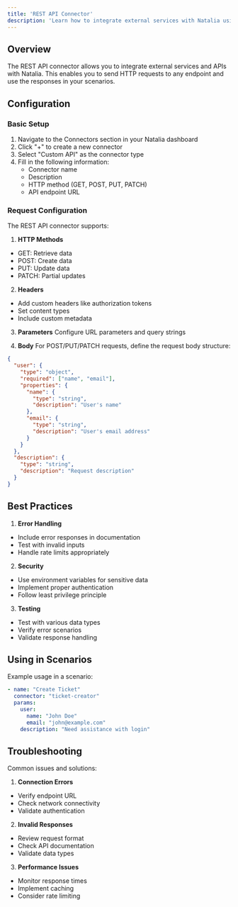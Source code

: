 ```yaml
---
title: 'REST API Connector'
description: 'Learn how to integrate external services with Natalia using the REST API connector'
---
```


## Overview

The REST API connector allows you to integrate external services and APIs with Natalia. This enables you to send HTTP requests to any endpoint and use the responses in your scenarios.

## Configuration

### Basic Setup

1. Navigate to the Connectors section in your Natalia dashboard
2. Click "+" to create a new connector
3. Select "Custom API" as the connector type
4. Fill in the following information:
   - Connector name
   - Description
   - HTTP method (GET, POST, PUT, PATCH)
   - API endpoint URL

### Request Configuration

The REST API connector supports:

1. **HTTP Methods**
- GET: Retrieve data
- POST: Create data
- PUT: Update data
- PATCH: Partial updates

2. **Headers**
- Add custom headers like authorization tokens
- Set content types
- Include custom metadata

3. **Parameters**
Configure URL parameters and query strings

4. **Body**
For POST/PUT/PATCH requests, define the request body structure:
```json
{
  "user": {
    "type": "object",
    "required": ["name", "email"],
    "properties": {
      "name": {
        "type": "string",
        "description": "User's name"
      },
      "email": {
        "type": "string",
        "description": "User's email address"
      }
    }
  },
  "description": {
    "type": "string",
    "description": "Request description"
  }
}
```

## Best Practices

1. **Error Handling**
- Include error responses in documentation
- Test with invalid inputs
- Handle rate limits appropriately

2. **Security**
- Use environment variables for sensitive data
- Implement proper authentication
- Follow least privilege principle

3. **Testing**
- Test with various data types
- Verify error scenarios
- Validate response handling

## Using in Scenarios

Example usage in a scenario:
```yaml
- name: "Create Ticket"
  connector: "ticket-creator"
  params:
    user:
      name: "John Doe"
      email: "john@example.com"
    description: "Need assistance with login"
```

## Troubleshooting

Common issues and solutions:

1. **Connection Errors**
- Verify endpoint URL
- Check network connectivity
- Validate authentication

2. **Invalid Responses**
- Review request format
- Check API documentation
- Validate data types

3. **Performance Issues**
- Monitor response times
- Implement caching
- Consider rate limiting